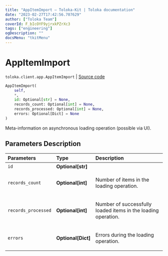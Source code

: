 ```yaml
---
title: "AppItemImport — Toloka-Kit | Toloka documentation"
date: "2023-02-27T17:42:56.707629"
author: ["Toloka Team"]
coverId: F_bIcOYF9yjrxkPZrXc3
tags: ["engineering"]
ogDescription: ""
docsMenu: "tkitMenu"
---
```


# AppItemImport
`toloka.client.app.AppItemImport` | [Source code](https://github.com/Toloka/toloka-kit/blob/v1.1.4/src/client/app/__init__.py#L184)

```python
AppItemImport(
    self,
    *,
    id: Optional[str] = None,
    records_count: Optional[int] = None,
    records_processed: Optional[int] = None,
    errors: Optional[Dict] = None
)
```

Meta-information on asynchronous loading operation (possible via UI).

## Parameters Description

| Parameters | Type | Description |
| :----------| :----| :-----------|
`id`|**Optional\[str\]**|
`records_count`|**Optional\[int\]**|<p>Number of items in the loading operation.</p>
`records_processed`|**Optional\[int\]**|<p>Number of successfully loaded items in the loading operation.</p>
`errors`|**Optional\[Dict\]**|<p>Errors during the loading operation.</p>